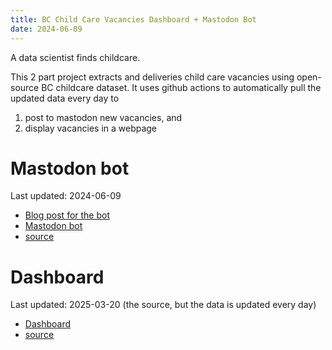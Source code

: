 ```yaml
---
title: BC Child Care Vacancies Dashboard + Mastodon Bot
date: 2024-06-09
---
```


A data scientist finds childcare.

This 2 part project extracts and deliveries child care vacancies using open-source BC childcare dataset. It uses github actions to automatically pull the updated data every day to 

1. post to mastodon new vacancies, and 
2. display vacancies in a webpage

# Mastodon bot

Last updated: 2024-06-09

- [Blog post for the bot](/posts/2024-06-12-making-a-twitter-bot-in-the-year-2024)
- [Mastodon bot](https://botsin.space/@bcchildcarebot) 
- [source](https://github.com/wvictor14/bcchildcarebot)

# Dashboard

Last updated: 2025-03-20 (the source, but the data is updated every day)

- [Dashboard](https://victoryuan.com/bcchildcarebot)
- [source](https://github.com/wvictor14/bcchildcarebot)